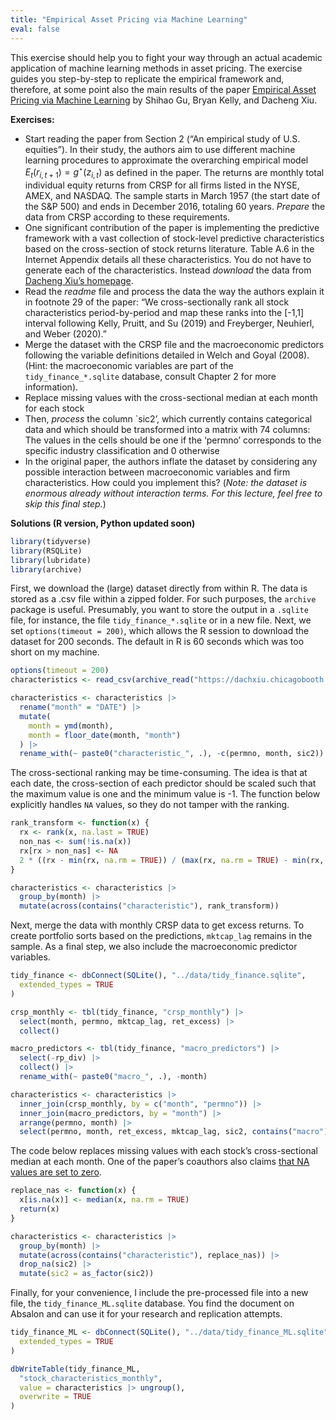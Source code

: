 ```yaml
---
title: "Empirical Asset Pricing via Machine Learning"
eval: false
---
```


This exercise should help you to fight your way through an actual academic application of machine learning methods in asset pricing. The exercise guides you step-by-step to replicate the empirical framework and, therefore, at some point also the main results of the paper [Empirical Asset Pricing via Machine Learning](https://academic.oup.com/rfs/article/33/5/2223/5758276) by Shihao Gu, Bryan Kelly, and Dacheng Xiu. 

**Exercises: **

- Start reading the paper from Section 2 ("An empirical study of U.S. equities"). In their study, the authors aim to use different machine learning procedures to approximate the overarching empirical model $E_t\left(r_{i, t+1}\right) = g^\star(z_{i,t})$ as defined in the paper. The returns are monthly total individual equity returns from CRSP for all firms listed in the NYSE, AMEX, and NASDAQ. The sample starts in March 1957 (the start date of the S&P 500) and ends in December 2016, totaling 60 years. *Prepare* the data from CRSP according to these requirements. 
- One significant contribution of the paper is implementing the predictive framework with a vast collection of stock-level predictive characteristics based on the cross-section of stock returns literature. Table A.6 in the Internet Appendix details all these characteristics. You do not have to generate each of the characteristics. Instead *download* the data from [Dacheng Xiu's homepage](https://dachxiu.chicagobooth.edu/download/datashare.zip).
- Read the *readme* file and process the data the way the authors explain it in footnote 29 of the paper: "We cross-sectionally rank all stock characteristics period-by-period and map these ranks into the [-1,1] interval following Kelly, Pruitt, and Su (2019) and Freyberger, Neuhierl, and Weber (2020)." 
- Merge the dataset with the CRSP file and the macroeconomic predictors following the variable definitions detailed in Welch and Goyal (2008). (Hint: the macroeconomic variables are part of the `tidy_finance_*.sqlite` database, consult Chapter 2 for more information).
- Replace missing values with the cross-sectional median at each month for each stock
- Then, *process* the column `sic2', which currently contains categorical data and which should be transformed into a matrix with 74 columns: The values in the cells should be one if the 'permno' corresponds to the specific industry classification and 0 otherwise
- In the original paper, the authors inflate the dataset by considering any possible interaction between macroeconomic variables and firm characteristics. How could you implement this? (*Note: the dataset is enormous already without interaction terms. For this lecture, feel free to skip this final step.*)

**Solutions (R version, Python updated soon) **

```r
library(tidyverse)
library(RSQLite)
library(lubridate)
library(archive)
```

First, we download the (large) dataset directly from within R. The data is stored as a .csv file within a zipped folder. For such purposes, the `archive` package is useful. Presumably, you want to store the output in a `.sqlite` file, for instance, the file `tidy_finance_*.sqlite` or in a new file. Next, we set `options(timeout = 200)`, which allows the R session to download the dataset for 200 seconds. The default in R is 60 seconds which was too short on my machine. 

```r
options(timeout = 200)
characteristics <- read_csv(archive_read("https://dachxiu.chicagobooth.edu/download/datashare.zip", file = "datashare.csv"))

characteristics <- characteristics |>
  rename("month" = "DATE") |>
  mutate(
    month = ymd(month),
    month = floor_date(month, "month")
  ) |>
  rename_with(~ paste0("characteristic_", .), -c(permno, month, sic2))
```

The cross-sectional ranking may be time-consuming. The idea is that at each date, the cross-section of each predictor should be scaled such that the maximum value is one and the minimum value is -1. The function below explicitly handles `NA` values, so they do not tamper with the ranking. 
```r
rank_transform <- function(x) {
  rx <- rank(x, na.last = TRUE)
  non_nas <- sum(!is.na(x))
  rx[rx > non_nas] <- NA
  2 * ((rx - min(rx, na.rm = TRUE)) / (max(rx, na.rm = TRUE) - min(rx, na.rm = TRUE)) - 0.5)
}

characteristics <- characteristics |>
  group_by(month) |>
  mutate(across(contains("characteristic"), rank_transform))
```

Next, merge the data with monthly CRSP data to get excess returns. To create portfolio sorts based on the predictions, `mktcap_lag` remains in the sample. As a final step, we also include the macroeconomic predictor variables.
```r
tidy_finance <- dbConnect(SQLite(), "../data/tidy_finance.sqlite",
  extended_types = TRUE
)

crsp_monthly <- tbl(tidy_finance, "crsp_monthly") |>
  select(month, permno, mktcap_lag, ret_excess) |>
  collect()

macro_predictors <- tbl(tidy_finance, "macro_predictors") |>
  select(-rp_div) |>
  collect() |>
  rename_with(~ paste0("macro_", .), -month)

characteristics <- characteristics |>
  inner_join(crsp_monthly, by = c("month", "permno")) |>
  inner_join(macro_predictors, by = "month") |>
  arrange(permno, month) |>
  select(permno, month, ret_excess, mktcap_lag, sic2, contains("macro"), contains("characteristic"))
```

The code below replaces missing values with each stock's cross-sectional median at each month. One of the paper's coauthors also claims [that NA values are set to zero](https://www.dropbox.com/s/4vsc4hakwvz2j31/ML_QandA.pdf?dl=0). 
```r
replace_nas <- function(x) {
  x[is.na(x)] <- median(x, na.rm = TRUE)
  return(x)
}

characteristics <- characteristics |>
  group_by(month) |>
  mutate(across(contains("characteristic"), replace_nas)) |>
  drop_na(sic2) |>
  mutate(sic2 = as_factor(sic2))
```

Finally, for your convenience, I include the pre-processed file into a new file, the `tidy_finance_ML.sqlite` database. You find the document on Absalon and can use it for your research and replication attempts. 

```r
tidy_finance_ML <- dbConnect(SQLite(), "../data/tidy_finance_ML.sqlite",
  extended_types = TRUE
)

dbWriteTable(tidy_finance_ML,
  "stock_characteristics_monthly",
  value = characteristics |> ungroup(),
  overwrite = TRUE
)
```
